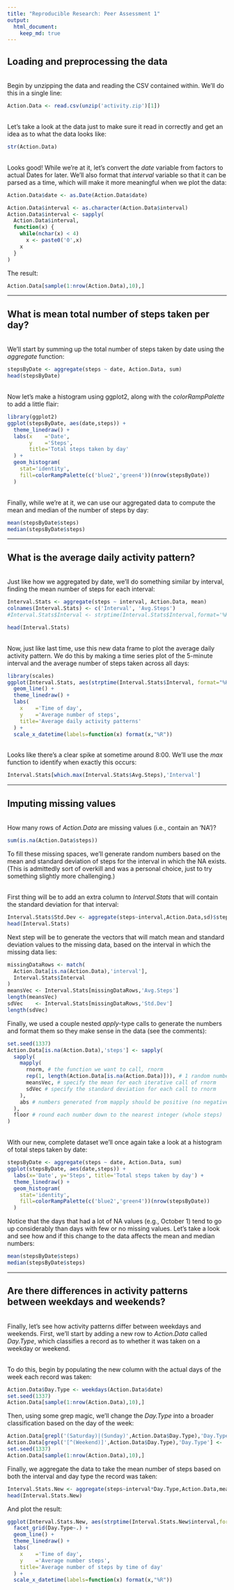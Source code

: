 ```yaml
---
title: "Reproducible Research: Peer Assessment 1"
output: 
  html_document:
    keep_md: true
---
```



## Loading and preprocessing the data
<br/>
Begin by unzipping the data and reading the CSV contained within. We'll do this
in a single line:
```r
Action.Data <- read.csv(unzip('activity.zip')[1])
```  
<br/>
Let's take a look at the data just to make sure it read in correctly and get an
idea as to what the data looks like:
```r
str(Action.Data)
```
<br/>
Looks good! While we're at it, let's convert the *date* variable from factors
to actual Dates for later. We'll also format that *interval* variable so that it
can be parsed as a time, which will make it more meaningful when we plot the
data:
```r
Action.Data$date <- as.Date(Action.Data$date)

Action.Data$interval <- as.character(Action.Data$interval)
Action.Data$interval <- sapply(
  Action.Data$interval,
  function(x) {
    while(nchar(x) < 4)
      x <- paste0('0',x)
    x
  }
)
```
The result:
```r
Action.Data[sample(1:nrow(Action.Data),10),]
```
***

## What is mean total number of steps taken per day?
<br/>
We'll start by summing up the total number of steps taken by date using the
*aggregate* function:
```r
stepsByDate <- aggregate(steps ~ date, Action.Data, sum)
head(stepsByDate)
```
<br/>
Now let's make a histogram using ggplot2, along with the *colorRampPalette* to add
a little flair:
```r
library(ggplot2)
ggplot(stepsByDate, aes(date,steps)) +
  theme_linedraw() +
  labs(x    ='Date',
       y    ='Steps',
       title='Total steps taken by day'
  ) +
  geom_histogram(
    stat='identity',
    fill=colorRampPalette(c('blue2','green4'))(nrow(stepsByDate))
  )
```

</br>
Finally, while we're at it, we can use our aggregated data to compute the mean
and median of the number of steps by day:
```r
mean(stepsByDate$steps)
median(stepsByDate$steps)
```

***

## What is the average daily activity pattern?
<br/>
Just like how we aggregated by date, we'll do something similar by interval,
finding the mean number of steps for each interval:
```r
Interval.Stats <- aggregate(steps ~ interval, Action.Data, mean)
colnames(Interval.Stats) <- c('Interval', 'Avg.Steps')
#Interval.Stats$Interval <- strptime(Interval.Stats$Interval,format='%H%M')

head(Interval.Stats)
```
<br/>
Now, just like last time, use this new data frame to plot the average daily
activity pattern. We do this by making a time series plot of the 5-minute
interval and the average number of steps taken across all days:
```r
library(scales)
ggplot(Interval.Stats, aes(strptime(Interval.Stats$Interval, format="%H%M"),Avg.Steps)) +
  geom_line() +
  theme_linedraw() +
  labs(
    x    ='Time of day',
    y    ='Average number of steps',
    title='Average daily activity patterns'
  ) +
  scale_x_datetime(labels=function(x) format(x,"%R"))
```
<br/>
Looks like there's a clear spike at sometime around 8:00. We'll use
the *max* function to identify when exactly this occurs:
```r
Interval.Stats[which.max(Interval.Stats$Avg.Steps),'Interval']
```

***

## Imputing missing values

</br>
How many rows of *Action.Data* are missing values (i.e., contain an 'NA')?
```r
sum(is.na(Action.Data$steps))
```
To fill these missing spaces, we'll generate random numbers based on the mean
and standard deviation of steps for the interval in which the NA exists. (This
is admittedly sort of overkill and was a personal choice, just to try something 
slightly more challenging.)

<br/>
First thing will be to add an extra column to *Interval.Stats* that will contain
the standard deviation for that interval:
```r
Interval.Stats$Std.Dev <- aggregate(steps~interval,Action.Data,sd)$steps
head(Interval.Stats)
```
Next step will be to generate the vectors that will match mean and standard
deviation values to the missing data, based on the interval in which the
missing data lies:
```r
missingDataRows <- match(
  Action.Data[is.na(Action.Data),'interval'],
  Interval.Stats$Interval
)
meansVec <- Interval.Stats[missingDataRows,'Avg.Steps']
length(meansVec)
sdVec    <- Interval.Stats[missingDataRows,'Std.Dev']
length(sdVec)
```
Finally, we used a couple nested *apply*-type calls to generate the numbers
and format them so they make sense in the data (see the comments):
```r
set.seed(1337)
Action.Data[is.na(Action.Data),'steps'] <- sapply(
  sapply(
    mapply(
      rnorm, # the function we want to call, rnorm
      rep(1, length(Action.Data[is.na(Action.Data)])), # 1 random number per call
      meansVec, # specify the mean for each iterative call of rnorm
      sdVec # specify the standard deviation for each call to rnorm
    ),
    abs # numbers generated from mapply should be positive (no negative steps)
  ),
  floor # round each number down to the nearest integer (whole steps)
)
```

</br>
With our new, complete dataset we'll once again take a look at a histogram
of total steps taken by date:
```r
stepsByDate <- aggregate(steps ~ date, Action.Data, sum)
ggplot(stepsByDate, aes(date,steps)) +
  labs(x='Date', y='Steps', title='Total steps taken by day') +
  theme_linedraw() +
  geom_histogram(
    stat='identity',
    fill=colorRampPalette(c('blue2','green4'))(nrow(stepsByDate))
  )
```

Notice that the days that had a lot of NA values (e.g., October 1) tend to go
up considerably than days with few or no missing values. Let's take a look and
see how and if this change to the data affects the mean and median numbers:
```r
mean(stepsByDate$steps)
median(stepsByDate$steps)
```

***

## Are there differences in activity patterns between weekdays and weekends?

</br>
Finally, let's see how activity patterns differ between weekdays and weekends.
First, we'll start by adding a new row to *Action.Data* called *Day.Type*, which
classifies a record as to whether it was taken on a weekday or weekend. 

<br/>
To do this, begin by populating the new column with the actual days of the week
each record was taken:
```r
Action.Data$Day.Type <- weekdays(Action.Data$date)
set.seed(1337)
Action.Data[sample(1:nrow(Action.Data),10),]
```
Then, using some grep magic, we'll change the *Day.Type* into a broader 
classification based on the day of the week:
```r
Action.Data[grepl('(Saturday)|(Sunday)',Action.Data$Day.Type),'Day.Type'] <- 'Weekend'
Action.Data[grepl('[^(Weekend)]',Action.Data$Day.Type),'Day.Type'] <- 'Weekday'
set.seed(1337)
Action.Data[sample(1:nrow(Action.Data),10),]
```
Finally, we aggregate the data to take the mean number of steps based on both
the interval and day type the record was taken:
```r
Interval.Stats.New <- aggregate(steps~interval*Day.Type,Action.Data,mean)
head(Interval.Stats.New)
```
And plot the result:
```r
ggplot(Interval.Stats.New, aes(strptime(Interval.Stats.New$interval,format='%H%M'),steps)) + 
  facet_grid(Day.Type~.) +
  geom_line() +
  theme_linedraw() +
  labs(
    x    ='Time of day',
    y    ='Average number steps',
    title='Average number of steps by time of day'
  ) +
  scale_x_datetime(labels=function(x) format(x,"%R"))
```
